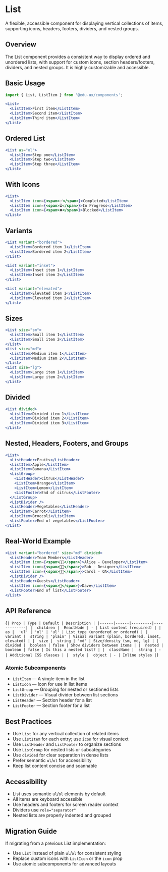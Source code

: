 
<Meta of={ListStories} />

# List

A flexible, accessible component for displaying vertical collections of items, supporting icons, headers, footers, dividers, and nested groups.

## Overview

The List component provides a consistent way to display ordered and unordered lists, with support for custom icons, section headers/footers, dividers, and nested groups. It is highly customizable and accessible.

## Basic Usage

```jsx
import { List, ListItem } from '@edu-ux/components';

<List>
  <ListItem>First item</ListItem>
  <ListItem>Second item</ListItem>
  <ListItem>Third item</ListItem>
</List>
```

## Ordered List

```jsx
<List as="ol">
  <ListItem>Step one</ListItem>
  <ListItem>Step two</ListItem>
  <ListItem>Step three</ListItem>
</List>
```

## With Icons

```jsx
<List>
  <ListItem icon={<span>✅</span>}>Completed</ListItem>
  <ListItem icon={<span>⏳</span>}>In Progress</ListItem>
  <ListItem icon={<span>❌</span>}>Blocked</ListItem>
</List>
```

## Variants

```jsx
<List variant="bordered">
  <ListItem>Bordered item 1</ListItem>
  <ListItem>Bordered item 2</ListItem>
</List>

<List variant="inset">
  <ListItem>Inset item 1</ListItem>
  <ListItem>Inset item 2</ListItem>
</List>

<List variant="elevated">
  <ListItem>Elevated item 1</ListItem>
  <ListItem>Elevated item 2</ListItem>
</List>
```

## Sizes

```jsx
<List size="sm">
  <ListItem>Small item 1</ListItem>
  <ListItem>Small item 2</ListItem>
</List>
<List size="md">
  <ListItem>Medium item 1</ListItem>
  <ListItem>Medium item 2</ListItem>
</List>
<List size="lg">
  <ListItem>Large item 1</ListItem>
  <ListItem>Large item 2</ListItem>
</List>
```

## Divided

```jsx
<List divided>
  <ListItem>Divided item 1</ListItem>
  <ListItem>Divided item 2</ListItem>
  <ListItem>Divided item 3</ListItem>
</List>
```

## Nested, Headers, Footers, and Groups

```jsx
<List>
  <ListHeader>Fruits</ListHeader>
  <ListItem>Apple</ListItem>
  <ListItem>Banana</ListItem>
  <ListGroup>
    <ListHeader>Citrus</ListHeader>
    <ListItem>Orange</ListItem>
    <ListItem>Lemon</ListItem>
    <ListFooter>End of citrus</ListFooter>
  </ListGroup>
  <ListDivider />
  <ListHeader>Vegetables</ListHeader>
  <ListItem>Carrot</ListItem>
  <ListItem>Broccoli</ListItem>
  <ListFooter>End of vegetables</ListFooter>
</List>
```

## Real-World Example

```jsx
<List variant="bordered" size="md" divided>
  <ListHeader>Team Members</ListHeader>
  <ListItem icon={<span>👩‍💻</span>}>Alice - Developer</ListItem>
  <ListItem icon={<span>🧑‍🎨</span>}>Bob - Designer</ListItem>
  <ListItem icon={<span>🧑‍🔬</span>}>Carol - QA</ListItem>
  <ListDivider />
  <ListHeader>Guests</ListHeader>
  <ListItem icon={<span>👤</span>}>Dave</ListItem>
  <ListFooter>End of list</ListFooter>
</List>
```

## API Reference

<Markdown>{`
| Prop | Type | Default | Description |
|------|------|---------|-------------|
|  children |  ReactNode | - | List content (required) |
|  as |  'ul' | 'ol' | 'ul' | List type (unordered or ordered) |
|  variant |  string | 'plain' | Visual variant (plain, bordered, inset, elevated) |
|  size |  string | 'md' | Size/density (sm, md, lg) |
|  divided |  boolean | false | Show dividers between items |
|  nested |  boolean | false | Is this a nested list? |
|  className |  string | - | Additional CSS classes |
|  style |  object | - | Inline styles |
`}</Markdown>

### Atomic Subcomponents

- `ListItem` — A single item in the list
- `ListIcon` — Icon for use in list items
- `ListGroup` — Grouping for nested or sectioned lists
- `ListDivider` — Visual divider between list sections
- `ListHeader` — Section header for a list
- `ListFooter` — Section footer for a list

## Best Practices

- Use `List` for any vertical collection of related items
- Use `ListItem` for each entry; use `icon` for visual context
- Use `ListHeader` and `ListFooter` to organize sections
- Use `ListGroup` for nested lists or subcategories
- Use `divided` for clear separation in dense lists
- Prefer semantic `ul`/`ol` for accessibility
- Keep list content concise and scannable

## Accessibility

- List uses semantic `ul`/`ol` elements by default
- All items are keyboard accessible
- Use headers and footers for screen reader context
- Dividers use `role="separator"`
- Nested lists are properly indented and grouped

## Migration Guide

If migrating from a previous List implementation:
- Use `List` instead of plain `ul`/`ol` for consistent styling
- Replace custom icons with `ListIcon` or the `icon` prop
- Use atomic subcomponents for advanced layouts
